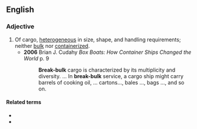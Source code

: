 ==English==

===Adjective===
{{en-adj|-}}

# Of cargo, [[heterogeneous]] in size, shape, and handling requirements; neither [[bulk]] nor [[containerized]].
#* '''2006''' Brian J. Cudahy ''Box Boats: How Container Ships Changed the World'' p. 9
#*: '''Break-bulk''' cargo is characterized by its multiplicity and diversity. ... In '''break-bulk''' service, a cargo ship might carry barrels of cooking oil, ... cartons..., bales ..., bags ..., and so on.

====Related terms====
* {{l|en|break bulk}}
* {{l|en|breakbulk}}